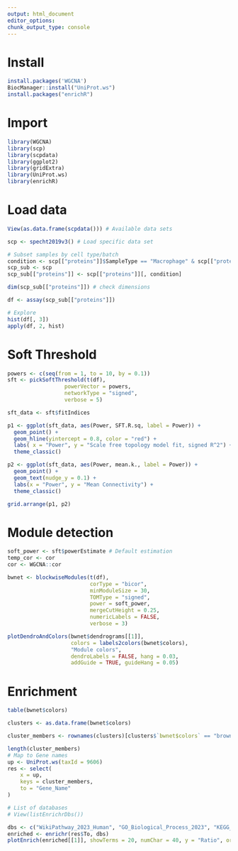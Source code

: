 ```yaml
---
output: html_document
editor_options: 
chunk_output_type: console
---
```


# Install

```r
install.packages('WGCNA')
BiocManager::install("UniProt.ws")
install.packages("enrichR")
```

# Import

```r
library(WGCNA)
library(scp)
library(scpdata)
library(ggplot2)
library(gridExtra)
library(UniProt.ws)
library(enrichR)
```

# Load data

```r
View(as.data.frame(scpdata())) # Available data sets

scp <- specht2019v3() # Load specific data set

# Subset samples by cell type/batch
condition <- scp[["proteins"]]$SampleType == "Macrophage" & scp[["proteins"]]$lcbatch == "LCB7"
scp_sub <- scp
scp_sub[["proteins"]] <- scp[["proteins"]][, condition]

dim(scp_sub[["proteins"]]) # check dimensions

df <- assay(scp_sub[["proteins"]])

# Explore
hist(df[, 3])
apply(df, 2, hist)
```

# Soft Threshold

```r
powers <- c(seq(from = 1, to = 10, by = 0.1))
sft <- pickSoftThreshold(t(df),
                  powerVector = powers,
                  networkType = "signed",
                  verbose = 5)

sft_data <- sft$fitIndices

p1 <- ggplot(sft_data, aes(Power, SFT.R.sq, label = Power)) +
  geom_point() +
  geom_hline(yintercept = 0.8, color = "red") +
  labs( x = "Power", y = "Scale free topology model fit, signed R^2") +
  theme_classic()

p2 <- ggplot(sft_data, aes(Power, mean.k., label = Power)) +
  geom_point() +
  geom_text(nudge_y = 0.1) +
  labs(x = "Power", y = "Mean Connectivity") +
  theme_classic()

grid.arrange(p1, p2)

```

# Module detection

```r
soft_power <- sft$powerEstimate # Default estimation
temp_cor <- cor
cor <- WGCNA::cor

bwnet <- blockwiseModules(t(df), 
                          corType = "bicor",
                          minModuleSize = 30,
                          TOMType = "signed",
                          power = soft_power,
                          mergeCutHeight = 0.25,
                          numericLabels = FALSE,
                          verbose = 3)

plotDendroAndColors(bwnet$dendrograms[[1]],
                    colors = labels2colors(bwnet$colors),
                    "Module colors",
                    dendroLabels = FALSE, hang = 0.03,
                    addGuide = TRUE, guideHang = 0.05)
```

# Enrichment

```r
table(bwnet$colors)

clusters <- as.data.frame(bwnet$colors)

cluster_members <- rownames(clusters)[clusters$`bwnet$colors` == "brown"]

length(cluster_members)
# Map to Gene names
up <- UniProt.ws(taxId = 9606)
res <- select(
    x = up,
    keys = cluster_members,
    to = "Gene_Name"
)

# List of databases
# View(listEnrichrDbs())

dbs <- c("WikiPathway_2023_Human", "GO_Biological_Process_2023", "KEGG_2021_Human")
enriched <- enrichr(res$To, dbs)
plotEnrich(enriched[[1]], showTerms = 20, numChar = 40, y = "Ratio", orderBy = "P.value")
```

